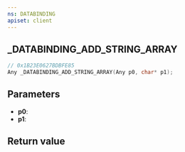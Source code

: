 ```yaml
---
ns: DATABINDING
apiset: client
---
```

## _DATABINDING_ADD_STRING_ARRAY

```c
// 0x1B23E0627BDBFE85
Any _DATABINDING_ADD_STRING_ARRAY(Any p0, char* p1);
```


## Parameters
* **p0**:
* **p1**:

## Return value